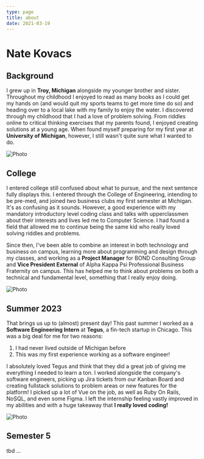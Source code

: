 ```yaml
---
type: page
title: about
date: 2021-03-19
---
```


# Nate Kovacs


## Background

I grew up in **Troy, Michigan** alongside my younger brother and sister. Throughout my childhood I enjoyed to
read as many books as I could get my hands on (and would quit my sports teams to get more time do so) and heading over 
to a local lake with my family to enjoy the water. I discovered through my childhood that I had a love of problem solving. From riddles 
online to critical thinking exercises that my parents found, I enjoyed creating solutions at a young age. When found myself preparing for my first 
year at **University of Michigan**, however, I still wasn't quite sure what I wanted to do.

<Image
  src="/images/familyphoto.PNG"
  alt="Photo"
  width={1125}
  height={750}
  priority
  className="next-image"
/>

## College

I entered college still confused about what to pursue, and the next sentence fully displays this. I entered
through the College of Engineering, intending to be pre-med, and joined _two_ business clubs my first semester
at Michigan. It's as confusing as it sounds. However, a good experience with my mandatory introductory level
coding class and talks with upperclassmen about their interests and lives led me to Computer Science. I had found
a field that allowed me to continue being the same kid who really loved solving riddles and problems.

Since then, I've been able to combine an interest in both technology and business on campus, learning more about
programming and design through my classes, and working as a **Project Manager** for BOND Consulting Group
 and **Vice President External** of Alpha Kappa Psi Professional Business Fraternity on campus. This has helped me 
to think about problems on both a technical and fundamental level, something that I really enjoy doing.

<Image
  src="/images/friends.JPEG"
  alt="Photo"
  width={1125}
  height={750}
  priority
  className="next-image"
/>

## Summer 2023

That brings us up to (almost) present day! This past summer I worked as a **Software Engineering Intern** at **Tegus**,
a fin-tech startup in Chicago. This was a big deal for me for two reasons:
1. I had never lived outside of Michigan before
2. This was my first experience working as a software engineer!

I absolutely loved Tegus and think that they did a great job of giving me everything I needed to learn a ton.
I worked alongside the company's software engineers, picking up Jira tickets from our Kanban Board and creating
fullstack solutions to problem areas or new features for the platform! I picked up a lot of Vue on the job,
as well as Ruby On Rails, NoSQL, and even some Figma. I left the internship feeling vastly improved in my abilities
and with a huge takeaway that **I really loved coding!**

<Image
  src="/images/tegus.jpg"
  alt="Photo"
  width={1125}
  height={750}
  priority
  className="next-image"
/>

## Semester 5

tbd ...